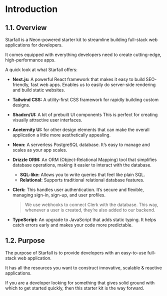 # Introduction

## 1.1. Overview

Starfall is a Neon-powered starter kit to streamline building full-stack web applications for developers.

It comes equipped with everything developers need to create cutting-edge, high-performance apps.

A quick look at what Starfall offers:

- **Next.js:** A powerful React framework that makes it easy to build SEO-friendly, fast web apps. Enables us to easily do server-side rendering and build static websites.
- **Tailwind CSS:** A utility-first CSS framework for rapidly building custom designs.
- **Shadcn/UI:** A kit of prebuilt UI components This is perfect for creating visually attractive user interfaces.
- **Aceternity UI:** for other design elements that can make the overall application a little more aesthetically appealing.
- **Neon:** A serverless PostgreSQL database. It’s easy to manage and scales as your app scales.
- **Drizzle ORM:** An ORM (Object-Relational Mapping) tool that simplifies database operations, making it easier to interact with the database.
    - **SQL-like:** Allows you to write queries that feel like plain SQL.
    - **Relational:** Supports traditional relational database features.
- **Clerk:** This handles user authentication. It’s secure and flexible, managing sign-in, sign-up, and user profiles.
    
    > We use webhooks to connect Clerk with the database. This way, whenever a user is created, they’re also added to our backend.
    > 
- **TypeScript:** An upgrade to JavaScript that adds static typing. It helps catch errors early and makes your code more predictable.

## 1.2. Purpose

The purpose of Starfall is to provide developers with an easy-to-use full-stack web application.

It has all the resources you want to construct innovative, scalable & reactive applications.

If you are a developer looking for something that gives solid ground with which to get started quickly, then this starter kit is the way forward.